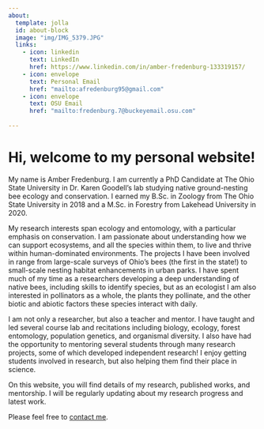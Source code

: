 ```yaml
---
about:
  template: jolla
  id: about-block
  image: "img/IMG_5379.JPG"
  links:
    - icon: linkedin
      text: LinkedIn
      href: https://www.linkedin.com/in/amber-fredenburg-133319157/
    - icon: envelope
      text: Personal Email
      href: "mailto:afredenburg95@gmail.com"  
    - icon: envelope
      text: OSU Email
      href: "mailto:fredenburg.7@buckeyemail.osu.com"  
    
---
```


::: {#about-block}
:::

# Hi, welcome to my personal website!

My name is Amber Fredenburg. I am currently a PhD Candidate at The Ohio State University in Dr. Karen Goodell's lab studying native ground-nesting bee ecology and conservation. I earned my B.Sc. in Zoology from The Ohio State University in 2018 and a M.Sc. in Forestry from Lakehead University in 2020. 

My research interests span ecology and entomology, with a particular emphasis on conservation. I am passionate about understanding how we can support ecosystems, and all the species within them, to live and thrive within human-dominated environments. The projects I have been involved in range from large-scale surveys of Ohio's bees (the first in the state!) to small-scale nesting habitat enhancements in urban parks. I have spent much of my time as a researchers developing a deep understanding of native bees, including skills to identify species, but as an ecologist I am also interested in pollinators as a whole, the plants they pollinate, and the other biotic and abiotic factors these species interact with daily. 

I am not only a researcher, but also a teacher and mentor. I have taught and led several course lab and recitations including biology, ecology, forest entomology, population genetics, and organismal diversity. I also have had the opportunity to mentoring several students through many research projects, some of which developed independent research! I enjoy getting students involved in research, but also helping them find their place in science.


On this website, you will find details of my research, published works, and mentorship. I will be regularly updating about my research progress and latest work.

Please feel free to [contact me](mailto:mail.afredenburg95@gmail.com).


